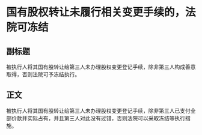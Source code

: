 # 国有股权转让未履行相关变更手续的，法院可冻结
## 副标题
被执行人将其国有股转让给第三人未办理股权变更登记手续，除非第三人构成善意取得，否则法院可予冻结执行。
## 正文
被执行人将其国有股转让给第三人未办理股权变更登记手续，除非第三人已支付全部价款并实际占有，并且第三人对此没有过错，否则法院可以采取冻结等执行措施。